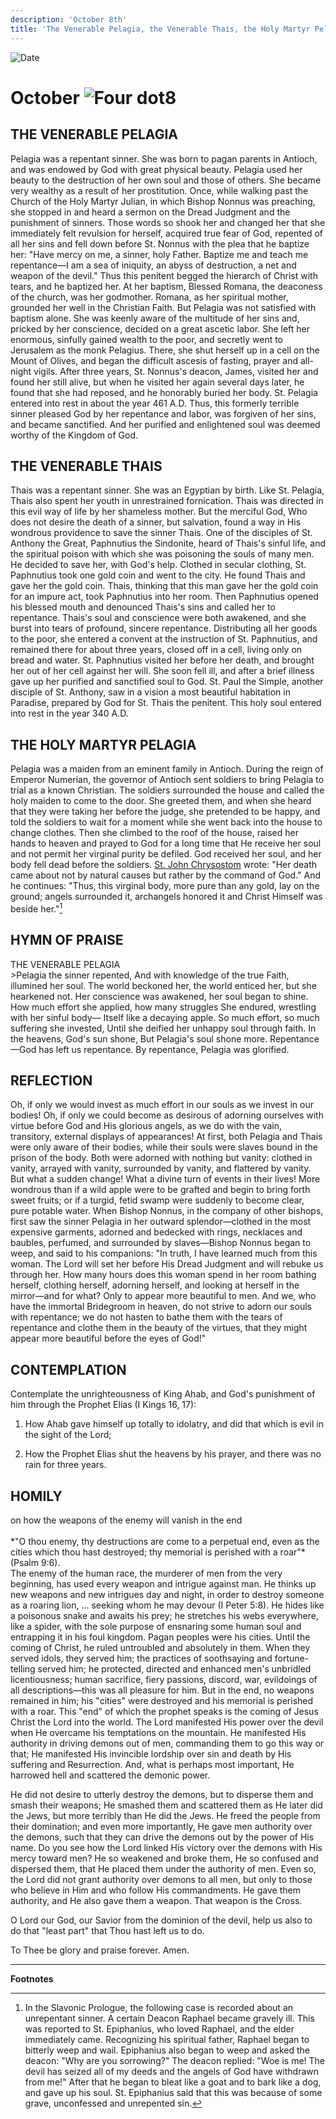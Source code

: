 ```yaml
---
description: 'October 8th'
title: 'The Venerable Pelagia, the Venerable Thais, the Holy Martyr Pelagia'
---
```


<RunningHead />
<Image src="/title-imprint.png" height={68} width={50} alt="Date" className="title-imprint"/>

# <div id="date">October <Image className="four-dot" src="/four-dot.png" height={15} width={15} alt="Four dot" />8</div>

## THE VENERABLE PELAGIA

Pelagia was a repentant sinner. She was born to pagan parents in Antioch, and was endowed by God with great physical beauty. Pelagia used her beauty to the destruction of her own soul and those of others. She became very wealthy as a result of her prostitution. Once, while walking past the Church of the Holy Martyr Julian, in which Bishop Nonnus was preaching, she stopped in and heard a sermon on the Dread Judgment and the punishment of sinners. Those words so shook her and changed her that she immediately felt revulsion for herself, acquired true fear of God, repented of all her sins and fell down before St. Nonnus with the plea that he baptize her: "Have mercy on me, a sinner, holy Father. Baptize me and teach me repentance—I am a sea of iniquity, an abyss of destruction, a net and weapon of the devil." Thus this penitent begged the hierarch of Christ with tears, and he baptized her. At her baptism, Blessed Romana, the deaconess of the church, was her godmother. Romana, as her spiritual mother, grounded her well in the Christian Faith. But Pelagia was not satisfied with baptism alone. She was keenly aware of the multitude of her sins and, pricked by her conscience, decided on a great ascetic labor. She left her enormous, sinfully gained wealth to the poor, and secretly went to Jerusalem as the monk Pelagius. There, she shut herself up in a cell on the Mount of Olives, and began the difficult ascesis of fasting, prayer and all-night vigils. After three years, St. Nonnus's deacon, James, visited her and found her still alive, but when he visited her again several days later, he found that she had reposed, and he honorably buried her body. St. Pelagia entered into rest in about the year 461 A.D. Thus, this formerly terrible sinner pleased God by her repentance and labor, was forgiven of her sins, and became sanctified. And her purified and enlightened soul was deemed worthy of the Kingdom of God.

## THE VENERABLE THAIS

Thais was a repentant sinner. She was an Egyptian by birth. Like St. Pelagia, Thais also spent her youth in unrestrained fornication. Thais was directed in this evil way of life by her shameless mother. But the merciful God, Who does not desire the death of a sinner, but salvation, found a way in His wondrous providence to save the sinner Thais. One of the disciples of St. Anthony the Great, Paphnutius the Sindonite, heard of Thais's sinful life, and the spiritual poison with which she was poisoning the souls of many men. He decided to save her, with God's help. Clothed in secular clothing, St. Paphnutius took one gold coin and went to the city. He found Thais and gave her the gold coin. Thais, thinking that this man gave her the gold coin for an impure act, took Paphnutius into her room. Then Paphnutius opened his blessed mouth and denounced Thais's sins and called her to repentance. Thais's soul and conscience were both awakened, and she burst into tears of profound, sincere repentance. Distributing all her goods to the poor, she entered a convent at the instruction of St. Paphnutius, and remained there for about three years, closed off in a cell, living only on bread and water. St. Paphnutius visited her before her death, and brought her out of her cell against her will. She soon fell ill, and after a brief illness gave up her purified and sanctified soul to God. St. Paul the Simple, another disciple of St. Anthony, saw in a vision a most beautiful habitation in Paradise, prepared by God for St. Thais the penitent. This holy soul entered into rest in the year 340 A.D.

## THE HOLY MARTYR PELAGIA

Pelagia was a maiden from an eminent family in Antioch. During the reign of Emperor Numerian, the governor of Antioch sent soldiers to bring Pelagia to trial as a known Christian. The soldiers surrounded the house and called the holy maiden to come to the door. She greeted them, and when she heard that they were taking her before the judge, she pretended to be happy, and told the soldiers to wait for a moment while she went back into the house to change clothes. Then she climbed to the roof of the house, raised her hands to heaven and prayed to God for a long time that He receive her soul and not permit her virginal purity be defiled. God received her soul, and her body fell dead before the soldiers. [St. John Chrysostom](/november/13th) wrote: "Her death came about not by natural causes but rather by the command of God." And he continues: "Thus, this virginal body, more pure than any gold, lay on the ground; angels surrounded it, archangels honored it and Christ Himself was beside her."[^1]


## HYMN OF PRAISE
<div style={{textAlign:'center', color:'crimson', fontWeight:'bold'}}>
THE VENERABLE PELAGIA
</div>
>Pelagia the sinner repented,  
And with knowledge of the true Faith, illumined her soul.  
The world beckoned her, the world enticed her, but she hearkened not.  
Her conscience was awakened, her soul began to shine.  
How much effort she applied, how many struggles  
She endured, wrestling with her sinful body—  
Itself like a decaying apple.  
So much effort, so much suffering she invested,  
Until she deified her unhappy soul through faith.  
In the heavens, God's sun shone,  
But Pelagia's soul shone more.  
Repentance—God has left us repentance.  
By repentance, Pelagia was glorified.  


## REFLECTION

Oh, if only we would invest as much effort in our souls as we invest in our bodies! Oh, if only we could become as desirous of adorning ourselves with virtue before God and His glorious angels, as we do with the vain, transitory, external displays of appearances! At first, both Pelagia and Thais were only aware of their bodies, while their souls were slaves bound in the prison of the body. Both were adorned with nothing but vanity: clothed in vanity, arrayed with vanity, surrounded by vanity, and flattered by vanity. But what a sudden change! What a divine turn of events in their lives! More wondrous than if a wild apple were to be grafted and begin to bring forth sweet fruits; or if a turgid, fetid swamp were suddenly to become clear, pure potable water. When Bishop Nonnus, in the company of other bishops, first saw the sinner Pelagia in her outward splendor—clothed in the most expensive garments, adorned and bedecked with rings, necklaces and baubles, perfumed, and surrounded by slaves—Bishop Nonnus began to weep, and said to his companions: "In truth, I have learned much from this woman. The Lord will set her before His Dread Judgment and will rebuke us through her. How many hours does this woman spend in her room bathing herself, clothing herself, adorning herself, and looking at herself in the mirror—and for what? Only to appear more beautiful to men. And we, who have the immortal Bridegroom in heaven, do not strive to adorn our souls with repentance; we do not hasten to bathe them with the tears of repentance and clothe them in the beauty of the virtues, that they might appear more beautiful before the eyes of God!"


## CONTEMPLATION

Contemplate the unrighteousness of King Ahab, and God's punishment of him through the Prophet Elias (I Kings 16, 17):

1. How Ahab gave himself up totally to idolatry, and did that which is evil in the sight of the Lord;

2. How the Prophet Elias shut the heavens by his prayer, and there was no rain for three years.


## HOMILY
<div style={{textAlign:'center', color:'crimson', fontWeight:'bold'}}>
on how the weapons of the enemy will vanish in the end
</div>
<br />
<div style={{textAlign:'right'}}>
*"O thou enemy, thy destructions are come to a perpetual end, even as the cities which thou hast destroyed; thy memorial is perished with a roar"* (Psalm 9:6).
</div>
The enemy of the human race, the murderer of men from the very beginning, has used every weapon and intrigue against man. He thinks up new weapons and new intrigues day and night, in order to destroy someone as a roaring lion, … seeking whom he may devour (I Peter 5:8). He hides like a poisonous snake and awaits his prey; he stretches his webs everywhere, like a spider, with the sole purpose of ensnaring some human soul and entrapping it in his foul kingdom. Pagan peoples were his cities. Until the coming of Christ, he ruled untroubled and absolutely in them. When they served idols, they served him; the practices of soothsaying and fortune-telling served him; he protected, directed and enhanced men's unbridled licentiousness; human sacrifice, fiery passions, discord, war, evildoings of all descriptions—this was all pleasure for him. But in the end, no weapons remained in him; his "cities" were destroyed and his memorial is perished with a roar. This "end" of which the prophet speaks is the coming of Jesus Christ the Lord into the world. The Lord manifested His power over the devil when He overcame his temptations on the mountain. He manifested His authority in driving demons out of men, commanding them to go this way or that; He manifested His invincible lordship over sin and death by His suffering and Resurrection. And, what is perhaps most important, He harrowed hell and scattered the demonic power.

He did not desire to utterly destroy the demons, but to disperse them and smash their weapons; He smashed them and scattered them as He later did the Jews, but more terribly than He did the Jews. He freed the people from their domination; and even more importantly, He gave men authority over the demons, such that they can drive the demons out by the power of His name. Do you see how the Lord linked His victory over the demons with His mercy toward men? He so weakened and broke them, He so confused and dispersed them, that He placed them under the authority of men. Even so, the Lord did not grant authority over demons to all men, but only to those who believe in Him and who follow His commandments. He gave them authority, and He also gave them a weapon. That weapon is the Cross.

O Lord our God, our Savior from the dominion of the devil, help us also to do that "least part" that Thou hast left us to do.

To Thee be glory and praise forever. Amen.

---
**Footnotes**

[^1]: In the Slavonic Prologue, the following case is recorded about an unrepentant sinner. A certain Deacon Raphael became gravely ill. This was reported to St. Epiphanius, who loved Raphael, and the elder immediately came. Recognizing his spiritual father, Raphael began to bitterly weep and wail. Epiphanius also began to weep and asked the deacon: "Why are you sorrowing?" The deacon replied: "Woe is me! The devil has seized all of my deeds and the angels of God have withdrawn from me!" After that he began to bleat like a goat and to bark like a dog, and gave up his soul. St. Epiphanius said that this was because of some grave, unconfessed and unrepented sin.
